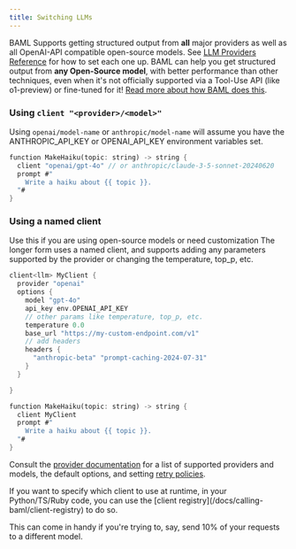 ```yaml
---
title: Switching LLMs
---
```


BAML Supports getting structured output from **all** major providers as well as all OpenAI-API compatible open-source models. See [LLM Providers Reference](/reference/providers) for how to set each one up.
<Tip>
BAML can help you get structured output from **any Open-Source model**, with better performance than other techniques, even when it's not officially supported via a Tool-Use API (like o1-preview) or fine-tuned for it! [Read more about how BAML does this](https://www.boundaryml.com/blog/schema-aligned-parsing).
</Tip>

### Using `client "<provider>/<model>"`

Using `openai/model-name` or `anthropic/model-name` will assume you have the ANTHROPIC_API_KEY or OPENAI_API_KEY environment variables set.

```rust BAML
function MakeHaiku(topic: string) -> string {
  client "openai/gpt-4o" // or anthropic/claude-3-5-sonnet-20240620
  prompt #"
    Write a haiku about {{ topic }}.
  "#
}
```

### Using a named client
<Note>Use this if you are using open-source models or need customization</Note>
The longer form uses a named client, and supports adding any parameters supported by the provider or changing the temperature, top_p, etc.

```rust BAML
client<llm> MyClient {
  provider "openai"
  options {
    model "gpt-4o"
    api_key env.OPENAI_API_KEY
    // other params like temperature, top_p, etc.
    temperature 0.0
    base_url "https://my-custom-endpoint.com/v1"
    // add headers
    headers {
      "anthropic-beta" "prompt-caching-2024-07-31"
    }
  }

}

function MakeHaiku(topic: string) -> string {
  client MyClient
  prompt #"
    Write a haiku about {{ topic }}.
  "#
}
```

Consult the [provider documentation](#fields) for a list of supported providers
and models, the default options, and setting [retry policies](/docs/reference/retry-policy).

<Tip>
If you want to specify which client to use at runtime, in your Python/TS/Ruby code,
you can use the [client registry](/docs/calling-baml/client-registry) to do so.

This can come in handy if you're trying to, say, send 10% of your requests to a
different model.
</Tip>
